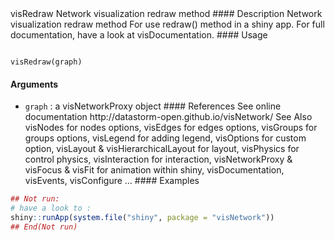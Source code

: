 

visRedraw Network visualization redraw method
#### Description
Network visualization redraw method For use redraw() method in a shiny app. For full documentation,
have a look at visDocumentation.
#### Usage
<pre><code>
visRedraw(graph)
</code></pre>
#### Arguments
* ``graph`` : a visNetworkProxy object
#### References
See online documentation http://datastorm-open.github.io/visNetwork/
See Also
visNodes for nodes options, visEdges for edges options, visGroups for groups options, visLegend
for adding legend, visOptions for custom option, visLayout & visHierarchicalLayout for layout,
visPhysics for control physics, visInteraction for interaction, visNetworkProxy & visFocus & visFit
for animation within shiny, visDocumentation, visEvents, visConfigure ...
#### Examples
```r
## Not run:
# have a look to :
shiny::runApp(system.file("shiny", package = "visNetwork"))
## End(Not run)
```
